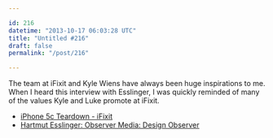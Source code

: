 ```yaml
---

id: 216
datetime: "2013-10-17 06:03:28 UTC"
title: "Untitled #216"
draft: false
permalink: "/post/216"

---
```


The team at iFixit and Kyle Wiens have always been huge inspirations to me. When I heard this interview with Esslinger, I was quickly reminded of many of the values Kyle and Luke promote at iFixit. 

 
 * [iPhone 5c Teardown - iFixit](http://www.ifixit.com/Teardown/iPhone+5c+Teardown/17382/1?singlePage)
 * [Hartmut Esslinger: Observer Media: Design Observer](http://observermedia.designobserver.com/audio/hartmut-esslinger/37985/)



